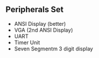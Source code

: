 == Peripherals Set ==

* ANSI Display (better)
* VGA (2nd ANSI Display)
* UART
* Timer Unit
* Seven Segmentm 3 digit display
